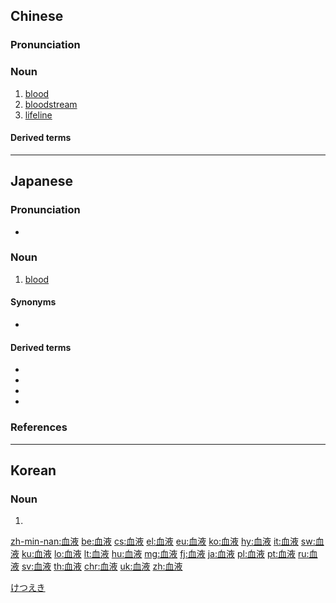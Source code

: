 ==Chinese==
{{zh-forms}}

===Pronunciation===
{{zh-pron
|m=xuèyè,xuěyè,xiěyè,xiěyì,1nb=standard in Mainland,2nb=variant in Mainland,3nb=standard in Taiwan; variant in Mainland,4nb=variant in Taiwan
|ma=y
|c=hyut3 jik6
|mn=qz:hiat-ia̍k/xm,zz:hiat-e̍k/qz:huih-ia̍k/tp,xm:huih-e̍k/kh,zz:hoeh-e̍k
|cat=n
}}

===Noun===
{{zh-noun}}

# [[blood]]
# [[bloodstream]]
# [[lifeline]]

====Derived terms====
{{zh-der|血液循環|血液學|血液科|人工血液|血液凝固|血液檢驗}}

{{zh-cat|Bodily fluids}}

----

==Japanese==
{{ja-kanjitab|けつ|えき|yomi=o}}
{{wikipedia|lang=ja}}

===Pronunciation===
* {{ja-pron|けつえき|acc=2|acc_ref=NHK}}

===Noun===
{{ja-noun|けつえき|count=-}}

# [[blood]]

====Synonyms====
* {{ja-l|血|ち}}

====Derived terms====
* {{ja-l|血液型}}
* {{ja-l|血液型占い}}
* {{ja-l|血液銀行|けつえきぎんこう}}
* {{ja-l|血液検査|けつえきけんさ}}

[[Category:ja:Bodily fluids|けつえき]]

===References===
<references />

----

==Korean==
{{ko-hanjatab}}

===Noun===
{{ko-noun|hj|hangeul=혈액}}

# {{hanja form of|혈액|blood}}

[[zh-min-nan:血液]]
[[be:血液]]
[[cs:血液]]
[[el:血液]]
[[eu:血液]]
[[ko:血液]]
[[hy:血液]]
[[it:血液]]
[[sw:血液]]
[[ku:血液]]
[[lo:血液]]
[[lt:血液]]
[[hu:血液]]
[[mg:血液]]
[[fj:血液]]
[[ja:血液]]
[[pl:血液]]
[[pt:血液]]
[[ru:血液]]
[[sv:血液]]
[[th:血液]]
[[chr:血液]]
[[uk:血液]]
[[zh:血液]]